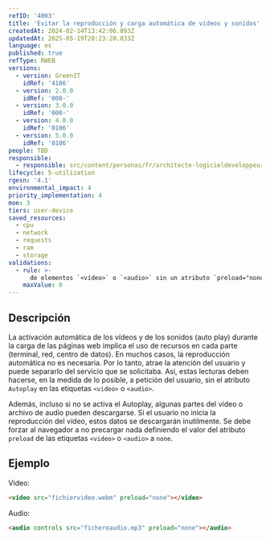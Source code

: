 ```yaml
---
refID: '4003'
title: 'Evitar la reproducción y carga automática de vídeos y sonidos'
createdAt: 2024-02-14T13:42:06.893Z
updatedAt: 2025-05-19T20:23:20.833Z
language: es
published: true
refType: RWEB
versions:
  - version: GreenIT
    idRef: '4106'
  - version: 2.0.0
    idRef: '000-'
  - version: 3.0.0
    idRef: '000-'
  - version: 4.0.0
    idRef: '0106'
  - version: 5.0.0
    idRef: '0106'
people: TBD
responsible:
  - responsible: src/content/personas/fr/architecte-logicieldeveloppeur.mdx
lifecycle: 5-utilization
rgesn: '4.1'
environmental_impact: 4
priority_implementation: 4
moe: 3
tiers: user-device
saved_resources:
  - cpu
  - network
  - requests
  - ram
  - storage
validations:
  - rule: >-
      de elementos `<vídeo>` o `<audio>` sin un atributo `preload="none"` o `Autoplay`
    maxValue: 0
---
```


## Descripción

La activación automática de los vídeos y de los sonidos (auto play) durante la carga de las páginas web implica el uso de recursos en cada parte (terminal, red, centro de datos).
En muchos casos, la reproducción automática no es necesaria.
Por lo tanto, atrae la atención del usuario y puede separarlo del servicio que se solicitaba.
Asi, estas lecturas deben hacerse, en la medida de lo posible, a petición del usuario, sin el atributo `Autoplay` en las etiquetas `<video>` o `<audio>`. 

Además, incluso si no se activa el Autoplay, algunas partes del vídeo o archivo de audio pueden descargarse. 
Si el usuario no inicia la reproducción del vídeo, estos datos se descargarán inutilmente.
Se debe forzar al navegador a no precargar nada definiendo el valor del atributo `preload` de las etiquetas `<video>` o `<audio>` a `none`.

## Ejemplo

Video:

```html
<video src="fichiervideo.webm" preload="none"></video>
```

Audio:

```html
<audio controls src="fichereaudio.mp3" preload="none"></audio>
```


